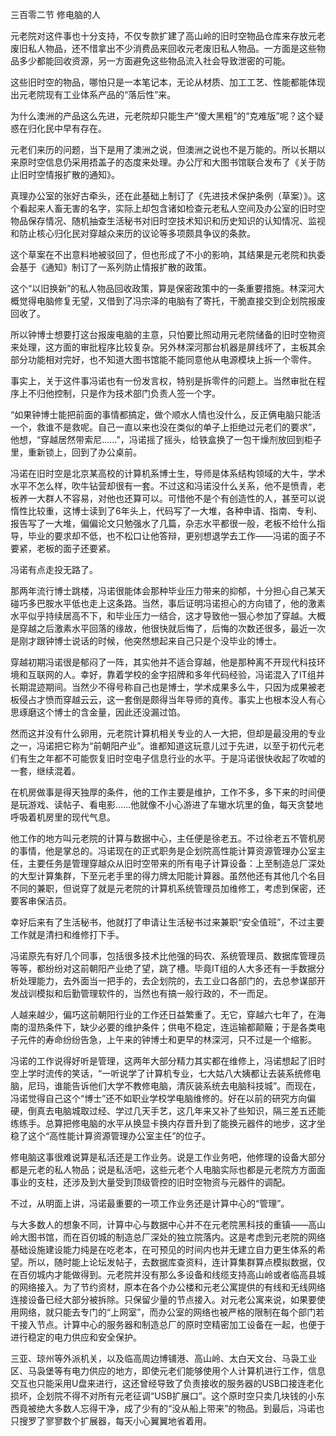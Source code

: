 

三百零二节 修电脑的人

元老院对这件事也十分支持，不仅专款扩建了高山岭的旧时空物品仓库来存放元老废旧私人物品，还不惜拿出不少消费品来回收元老废旧私人物品。一方面是这些物品多少都能回收资源，另一方面避免这些物品流入社会导致泄密的可能。

这些旧时空的物品，哪怕只是一本笔记本，无论从材质、加工工艺、性能都能体现出元老院现有工业体系产品的“落后性”来。

为什么澳洲的产品这么先进，元老院却只能生产“傻大黑粗”的“克难版”呢？这个疑惑在归化民中早有存在。

元老们来历的问题，当下是用了澳洲之说，但澳洲之说也不是万能的。所以长期以来原时空信息仍采用捂盖子的态度来处理。办公厅和大图书馆联合发布了《关于防止旧时空情报扩散的通知》。

真理办公室的张好古牵头，还在此基础上制订了《先进技术保护条例（草案）》。这个看起来人畜无害的名字，实际上却包含诸如检查元老私人空间及办公室的旧时空物品保存情况、随机抽查生活秘书对旧时空技术知识和历史知识的认知情况、监视和防止核心归化民对穿越众来历的议论等多项颇具争议的条款。

这个草案在不出意料地被驳回了，但也形成了不小的影响，其结果是元老院和执委会基于《通知》制订了一系列防止情报扩散的政策。

这个“以旧换新”的私人物品回收政策，算是保密政策中的一条重要措施。林深河大概觉得电脑修复无望，又借到了冯宗泽的电脑有了寄托，干脆直接交到企划院报废回收了。

所以钟博士想要打这台报废电脑的主意，只怕要比照动用元老院储备的旧时空物资来处理，这方面的审批程序比较复杂。另外林深河那台机器是屏线坏了，主板其余部分功能相对完好，也不知道大图书馆能不能同意他从电源模块上拆一个零件。

事实上，关于这件事冯诺也有一份发言权，特别是拆零件的问题上。当然审批在程序上不归他控制，只是作为技术部门负责人签一个字。

“如果钟博士能把前面的事情都搞定，做个顺水人情也没什么，反正俩电脑只能活一个，救谁不是救呢。自己一直以来也没在类似的单子上拒绝过元老们的要求”，他想，“穿越居然带索尼……”，冯诺摇了摇头，给铁盒换了一包干燥剂放回到柜子里，重新锁上，回到了办公桌前。

冯诺在旧时空是北京某高校的计算机系博士生，导师是体系结构领域的大牛，学术水平不怎么样，吹牛钻营却很有一套。不过这和冯诺没什么关系，他不是愤青，老板养一大群人不容易，对他也还算可以。可惜他不是个有创造性的人，甚至可以说惰性比较重，这博士读到了6年头上，代码写了一大堆，各种申请、指南、专利、报告写了一大堆，偏偏论文只勉强水了几篇，杂志水平都很一般，老板不给什么指导，毕业的要求却不低，也不松口让他答辩，更别想退学去工作――冯诺的面子不要紧，老板的面子还要紧。

冯诺有点走投无路了。

那两年流行博士跳楼，冯诺很能体会那种毕业压力带来的抑郁，十分担心自己某天碰巧多巴胺水平低也走上这条路。当然，事后证明冯诺担心的方向错了，他的激素水平似乎持续居高不下，和毕业压力一结合，这才导致他一狠心参加了穿越。大概是穿越之后激素水平回落的缘故，他很快就后悔了，后悔的次数还很多，最近一次是刚才跟钟博士说话的时候，他突然想起来自己只是个没毕业的博士。

穿越初期冯诺很是郁闷了一阵，其实他并不适合穿越，他是那种离不开现代科技环境和互联网的人。幸好，靠着学校的金字招牌和多年代码经验，冯诺混入了IT组并长期混迹期间。当然少不得号称自己也是博士，学术成果多么牛，只因为成果被老板侵占才愤而穿越云云，这一套倒是颇得当年导师的真传。事实上也根本没人有心思琢磨这个博士的含金量，因此还没漏过馅。

然而这并没有什么卵用，元老院计算机相关专业的人一大把，但却是最没用的专业之一，冯诺把它称为“前朝阳产业”。谁都知道这玩意儿过于先进，以至于初代元老们有生之年都不可能恢复旧时空电子信息行业的水平。于是冯诺很快收起了吹嘘的一套，继续混着。

在机房做事是得天独厚的条件，他的工作主要是维护，工作不多，多下来的时间便是玩游戏、读帖子、看电影……他就像不小心游进了车辙水坑里的鱼，每天贪婪地呼吸着机房里的现代气息。

他工作的地方叫元老院的计算与数据中心，主任便是徐老五。不过徐老五不管机房的事情，他是掌总的。冯诺现在的正式职务是企划院高性能计算资源管理办公室主任，主要任务是管理穿越众从旧时空带来的所有电子计算设备：上至制造总厂深处的大型计算集群，下至元老手里的得力牌太阳能计算器。虽然他还有其他几个名目不同的兼职，但说穿了就是元老院的计算机系统管理员加维修工，考虑到保密，还要客串保洁员。

幸好后来有了生活秘书，他就打了申请让生活秘书过来兼职“安全值班”，不过主要工作就是清扫和维修打下手。

冯诺原先有好几个同事，包括很多技术比他强的码农、系统管理员、数据库管理员等等，都纷纷对这前朝阳产业绝了望，跳了槽。毕竟IT组的人大多还有一手数据分析处理能力，去外面当一把手的，去企划院的，去工业口各部门的，去总参谋部开发战训模拟和后勤管理软件的，当然也有搞一般行政的，不一而足。

人越来越少，偏巧这前朝阳行业的工作还日益繁重了。无它，穿越六七年了，在海南的湿热条件下，缺少必要的维护条件；供电不稳定，连运输都颠簸；于是各类电子元件的寿命纷纷告急，上午来的钟博士和更早的林深河，只不过是一个缩影。

冯诺的工作说得好听是管理，这两年大部分精力其实都在维修上，冯诺想起了旧时空上学时流传的笑话，“一听说学了计算机专业，七大姑八大姨都让去装系统修电脑，尼玛，谁能告诉他们大学不教修电脑，清灰装系统去电脑科技城”。而现在，冯诺觉得自己这个“博士”还不如职业学校学电脑维修的。好在以前的研究方向偏硬，倒真去电脑城取过经、学过几天手艺，这几年来又补了些知识，隔三差五还能练练手。总算把修电脑的水平从换显卡换内存晋升到了能换元器件的地步，这才坐稳了这个“高性能计算资源管理办公室主任”的位子。

修电脑这事很难说算是私活还是工作业务。说是工作业务吧，他修理的设备大部分都是元老的私人物品；说是私活吧，这些元老个人电脑实际也都是元老院方方面面事业的支柱，还涉及到大量受到顶级管控的旧时空物资与元器件的调配。

不过，从明面上讲，冯诺最重要的一项工作业务还是计算中心的“管理”。

与大多数人的想象不同，计算中心与数据中心并不在元老院黑科技的重镇――高山岭大图书馆，而在百仞城的制造总厂深处的独立院落内。这是考虑到元老院的网络基础设施建设能力纯是在吃老本，在可预见的时间内也并无建立自力更生体系的希望。所以，随时能上论坛发帖子，去数据库查资料，连计算集群算点模拟数据，仅在百仞城内才能做得到。元老院并没有那么多设备和线缆支持高山岭或者临高县城的网络接入。为了节约资材，原本在各个办公楼和元老公寓提供的有线和无线网络连接设备已经大部分被拆除。只保留少量的节点接入。对元老公寓来说，如果要使用网络，就只能去专门的“上网室”，而办公室的网络也被严格的限制在每个部门若干接入节点。计算中心的服务器和制造总厂的原时空精密加工设备在一起，也便于进行稳定的电力供应和安全保护。

三亚、琼州等外派机关，以及临高周边博铺港、高山岭、太白天文台、马袅工业区、马袅堡等有电力供应的地方，即使元老们能够使用个人计算机进行工作，信息交互也只能采用U盘来进行，这还曾经导致了负责接收的服务器的USB口接连老化损坏，企划院不得不对所有元老征调“USB扩展口”。这个原时空只卖几块钱的小东西竟被绝大多数人忘得干净，成了少有的“没从船上带来”的物品。到最后，冯诺也只搜罗了寥寥数个扩展器，每天小心翼翼地省着用。

